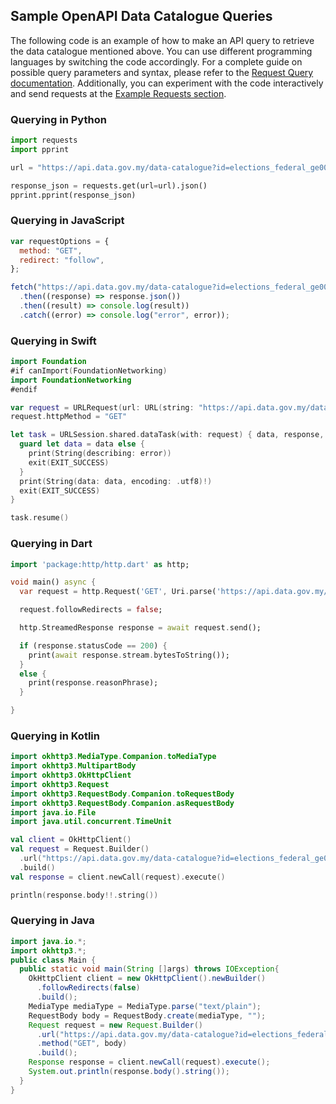 ## Sample OpenAPI Data Catalogue Queries

The following code is an example of how to make an API query to retrieve the data catalogue mentioned above. You can use different programming languages by switching the code accordingly. For a complete guide on possible query parameters and syntax, please refer to the [Request Query documentation](https://developer.data.gov.my/data-catalogue/request-query). Additionally, you can experiment with the code interactively and send requests at the [Example Requests section](https://developer.data.gov.my/data-catalogue/example-requests).

### Querying in Python

```python
import requests
import pprint

url = "https://api.data.gov.my/data-catalogue?id=elections_federal_ge00_ballots_0&limit=3"

response_json = requests.get(url=url).json()
pprint.pprint(response_json)
```

### Querying in JavaScript

```javascript
var requestOptions = {
  method: "GET",
  redirect: "follow",
};

fetch("https://api.data.gov.my/data-catalogue?id=elections_federal_ge00_ballots_0&limit=3", requestOptions)
  .then((response) => response.json())
  .then((result) => console.log(result))
  .catch((error) => console.log("error", error));
```

### Querying in Swift

```swift
import Foundation
#if canImport(FoundationNetworking)
import FoundationNetworking
#endif

var request = URLRequest(url: URL(string: "https://api.data.gov.my/data-catalogue?id=elections_federal_ge00_ballots_0&limit=3")!,timeoutInterval: Double.infinity)
request.httpMethod = "GET"

let task = URLSession.shared.dataTask(with: request) { data, response, error in
  guard let data = data else {
    print(String(describing: error))
    exit(EXIT_SUCCESS)
  }
  print(String(data: data, encoding: .utf8)!)
  exit(EXIT_SUCCESS)
}

task.resume()
```

### Querying in Dart

```dart
import 'package:http/http.dart' as http;

void main() async {
  var request = http.Request('GET', Uri.parse('https://api.data.gov.my/data-catalogue?id=elections_federal_ge00_ballots_0&limit=3'));

  request.followRedirects = false;

  http.StreamedResponse response = await request.send();

  if (response.statusCode == 200) {
    print(await response.stream.bytesToString());
  }
  else {
    print(response.reasonPhrase);
  }

}
```

### Querying in Kotlin

```kotlin
import okhttp3.MediaType.Companion.toMediaType
import okhttp3.MultipartBody
import okhttp3.OkHttpClient
import okhttp3.Request
import okhttp3.RequestBody.Companion.toRequestBody
import okhttp3.RequestBody.Companion.asRequestBody
import java.io.File
import java.util.concurrent.TimeUnit

val client = OkHttpClient()
val request = Request.Builder()
  .url("https://api.data.gov.my/data-catalogue?id=elections_federal_ge00_ballots_0&limit=3")
  .build()
val response = client.newCall(request).execute()

println(response.body!!.string())
```

### Querying in Java

```java
import java.io.*;
import okhttp3.*;
public class Main {
  public static void main(String []args) throws IOException{
    OkHttpClient client = new OkHttpClient().newBuilder()
      .followRedirects(false)
      .build();
    MediaType mediaType = MediaType.parse("text/plain");
    RequestBody body = RequestBody.create(mediaType, "");
    Request request = new Request.Builder()
      .url("https://api.data.gov.my/data-catalogue?id=elections_federal_ge00_ballots_0&limit=3")
      .method("GET", body)
      .build();
    Response response = client.newCall(request).execute();
    System.out.println(response.body().string());
  }
}
```
